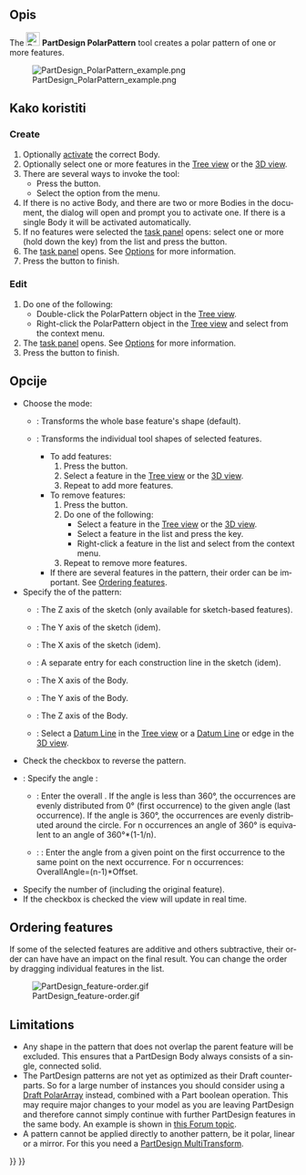 <languages/>

<div lang="en" dir="ltr" class="mw-content-ltr">
{{Docnav
|[[PartDesign_LinearPattern|Linear Pattern]]
|[[PartDesign_MultiTransform|Create MultiTransform]]
|[[PartDesign_Workbench|PartDesign]]
|IconL=PartDesign_LinearPattern.svg
|IconR=PartDesign_MultiTransform.svg
|IconC=Workbench_PartDesign.svg
}}
</div>

<div lang="en" dir="ltr" class="mw-content-ltr">
{{GuiCommand
|Name=PartDesign PolarPattern
|MenuLocation=Part Design → Apply a pattern → PolarPattern
|Workbenches=[[PartDesign_Workbench|PartDesign]]
|SeeAlso=[[PartDesign_MultiTransform|PartDesign MultiTransform]]
}}
</div>

<span id="Description"></span>
==Opis==

<div lang="en" dir="ltr" class="mw-content-ltr">
The [[Image:PartDesign_PolarPattern.svg|24px]] '''PartDesign PolarPattern''' tool creates a polar pattern of one or more features.
</div>

[[File:PartDesign PolarPattern example.png|none]]
<div lang="en" dir="ltr" class="mw-content-ltr">
{{Caption|A slot-shaped pocket (B) made on top of a base pad (A, also referred to as support) is used for a polar pattern. The result (C) is shown on the right.}}
</div>

<span id="Usage"></span>
<div class="mw-translate-fuzzy">
==Kako koristiti==
</div>

<div lang="en" dir="ltr" class="mw-content-ltr">
=== Create ===
</div>

<div lang="en" dir="ltr" class="mw-content-ltr">
# Optionally [[PartDesign_Body#Active_status|activate]] the correct Body.
# Optionally select one or more features in the [[Tree_view|Tree view]] or the [[3D_view|3D view]].
# There are several ways to invoke the tool:
#* Press the {{Button|[[Image:PartDesign_PolarPattern.svg|16px]] [[PartDesign_PolarPattern|PolarPattern]]}} button.
#* Select the {{MenuCommand|Part Design → Apply a pattern → [[Image:PartDesign_PolarPattern.svg|16px]] PolarPattern}} option from the menu.
# If there is no active Body, and there are two or more Bodies in the document, the {{MenuCommand|Active Body Required}} dialog will open and prompt you to activate one. If there is a single Body it will be activated automatically.
# If no features were selected the {{MenuCommand|Select feature}} [[Task_panel|task panel]] opens: select one or more (hold down the {{KEY|Ctrl}} key) from the list and press the {{Button|OK}} button.
# The {{MenuCommand|PolarPattern parameters}} [[Task_panel|task panel]] opens. See [[#Options|Options]] for more information.
# Press the {{Button|OK}} button to finish.
</div>

<div lang="en" dir="ltr" class="mw-content-ltr">
=== Edit ===
</div>

<div lang="en" dir="ltr" class="mw-content-ltr">
# Do one of the following:
#* Double-click the PolarPattern object in the [[Tree_view|Tree view]].
#* Right-click the PolarPattern object in the [[Tree_view|Tree view]] and select {{MenuCommand|Edit PolarPattern}} from the context menu.
# The {{MenuCommand|PolarPattern parameters}} [[Task_panel|task panel]] opens. See [[#Options|Options]] for more information.
# Press the {{Button|OK}} button to finish.
</div>

<span id="Options"></span>
==Opcije==

<div lang="en" dir="ltr" class="mw-content-ltr">
* Choose the mode:
** {{MenuCommand|Transform body}}: Transforms the whole base feature's shape (default). {{Version|1.0}}
** {{MenuCommand|Transform tool shapes}}: Transforms the individual tool shapes of selected features.
*** To add features:
***# Press the {{Button|Add feature}} button.
***# Select a feature in the [[Tree_view|Tree view]] or the [[3D_view|3D view]].
***# Repeat to add more features.
*** To remove features:
***# Press the {{Button|Remove feature}} button.
***# Do one of the following:
***#* Select a feature in the [[Tree_view|Tree view]] or the [[3D_view|3D view]].
***#* Select a feature in the list and press the {{KEY|Del}} key.
***#* Right-click a feature in the list and select {{MenuCommand|Remove}} from the context menu.
***# Repeat to remove more features.
*** If there are several features in the pattern, their order can be important. See [[#Ordering_features|Ordering features]].
* Specify the {{MenuCommand|Axis}} of the pattern:
** {{MenuCommand|Normal sketch axis}}: The Z axis of the sketch (only available for sketch-based features).
** {{MenuCommand|Vertical sketch axis}}: The Y axis of the sketch (idem).
** {{MenuCommand|Horizontal sketch axis}}: The X axis of the sketch (idem).
** {{MenuCommand|Construction line #}}: A separate entry for each construction line in the sketch (idem).
** {{MenuCommand|Base X axis}}: The X axis of the Body.
** {{MenuCommand|Base Y axis}}: The Y axis of the Body.
** {{MenuCommand|Base Z axis}}: The Z axis of the Body.
** {{MenuCommand|Select reference...}}: Select a [[PartDesign_Line|Datum Line]] in the [[Tree_view|Tree view]] or a [[PartDesign_Line|Datum Line]] or edge in the [[3D_view|3D view]].
* Check the {{MenuCommand|Reverse direction}} checkbox to reverse the pattern.
* {{Version|1.0}}: Specify the angle {{MenuCommand|Mode}}:
** {{MenuCommand|Overall Angle}}: Enter the overall {{MenuCommand|Angle}}. If the angle is less than 360°, the occurrences are evenly distributed from 0° (first occurrence) to the given angle (last occurrence). If the angle is 360°, the occurrences are evenly distributed around the circle. For n occurrences an angle of 360° is equivalent to an angle of 360°*(1-1/n).
** {{Version|1.0}}: {{MenuCommand|Offset Angle}}: Enter the {{MenuCommand|Offset}} angle from a given point on the first occurrence to the same point on the next occurrence. For n occurrences: OverallAngle=(n-1)*Offset.
* Specify the number of {{MenuCommand|Occurrences}} (including the original feature).
* If the {{MenuCommand|Update view}} checkbox is checked the view will update in real time.
</div>

<div lang="en" dir="ltr" class="mw-content-ltr">
== Ordering features ==
</div>

<div lang="en" dir="ltr" class="mw-content-ltr">
If some of the selected features are additive and others subtractive, their order can have have an impact on the final result. You can change the order by dragging individual features in the list.
</div>

[[File:PartDesign_feature-order.gif]]
<div lang="en" dir="ltr" class="mw-content-ltr">
{{Caption|Effect of the feature order}}
</div>

<div lang="en" dir="ltr" class="mw-content-ltr">
==Limitations==
</div>

<div lang="en" dir="ltr" class="mw-content-ltr">
* Any shape in the pattern that does not overlap the parent feature will be excluded. This ensures that a PartDesign Body always consists of a single, connected solid.
* The PartDesign patterns are not yet as optimized as their Draft counterparts. So for a large number of instances you should consider using a [[Draft_PolarArray|Draft PolarArray]] instead, combined with a Part boolean operation. This may require major changes to your model as you are leaving PartDesign and therefore cannot simply continue with further PartDesign features in the same body. An example is shown in [https://forum.freecad.org/viewtopic.php?f=3&t=55192 this Forum topic].
* A pattern cannot be applied directly to another pattern, be it polar, linear or a mirror. For this you need a [[PartDesign_MultiTransform|PartDesign MultiTransform]].
</div>


<div lang="en" dir="ltr" class="mw-content-ltr">
{{Docnav
|[[PartDesign_LinearPattern|Linear Pattern]]
|[[PartDesign_MultiTransform|Create MultiTransform]]
|[[PartDesign_Workbench|PartDesign]]
|IconL=PartDesign_LinearPattern.svg
|IconR=PartDesign_MultiTransform.svg
|IconC=Workbench_PartDesign.svg
}}
</div>

{{PartDesign Tools navi{{#translation:}}}}
{{Userdocnavi{{#translation:}}}}